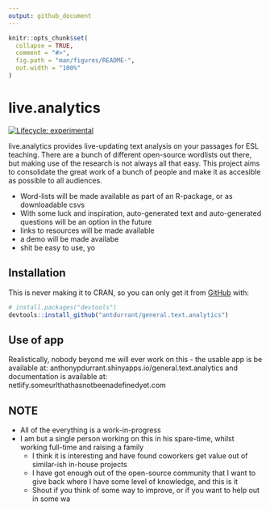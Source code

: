 ```yaml
---
output: github_document
---
```


<!-- README.md is generated from README.Rmd. Please edit that file -->

```r
knitr::opts_chunk$set(
  collapse = TRUE,
  comment = "#>",
  fig.path = "man/figures/README-",
  out.width = "100%"
)
```

# live.analytics

<!-- badges: start -->
[![Lifecycle: experimental](https://img.shields.io/badge/lifecycle-experimental-orange.svg)](https://www.tidyverse.org/lifecycle/#experimental)
<!-- badges: end -->

live.analytics provides live-updating text analysis on your passages for ESL teaching. There are a bunch of different open-source wordlists out there, but making use of the research is not always all that easy. This project aims to consolidate the great work of a bunch of people and make it as accesible as possible to all audiences. 

- Word-lists will be made available as part of an R-package, or as downloadable csvs
- With some luck and inspiration, auto-generated text and auto-generated questions will be an option in the future
- links to resources will be made available
- a demo will be made availabe
- shit be easy to use, yo

## Installation

This is never making it to CRAN, so you can only get it from [GitHub](https://github.com/) with:


``` r
# install.packages("devtools")
devtools::install_github("antdurrant/general.text.analytics")
```


## Use of app

Realistically, nobody beyond me will ever work on this - the usable app is be available at:
anthonypdurrant.shinyapps.io/general.text.analytics
and documentation is available at: 
netlify.someurlthathasnotbeenadefinedyet.com


## NOTE

- All of the everything is a work-in-progress
- I am but a single person working on this in his spare-time, whilst working full-time and raising a family
  - I think it is interesting and have found coworkers get value out of similar-ish in-house projects
  - I have got enough out of the open-source community that I want to give back where I have some level of knowledge, and this is it
  - Shout if you think of some way to improve, or if you want to help out in some wa